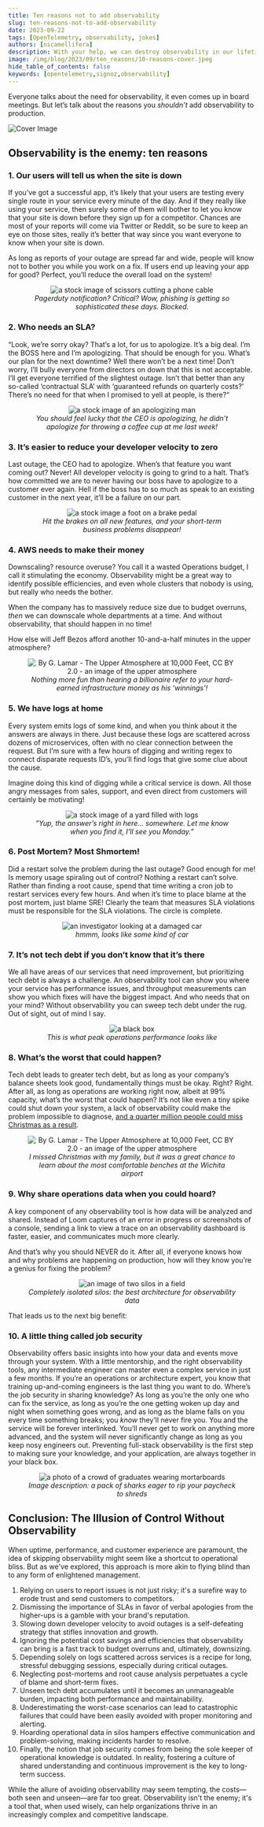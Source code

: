 ```yaml
---
title: Ten reasons not to add observability
slug: ten-reasons-not-to-add-observability
date: 2023-09-22
tags: [OpenTelemetry, observability, jokes]
authors: [nicamellifera]
description: With your help, we can destroy observability in our lifetime.
image: /img/blog/2023/09/ten_reasons/10-reasons-cover.jpeg
hide_table_of_contents: false
keywords: [opentelemetry,signoz,observability]
---
```



Everyone talks about the need for observability, it even comes up in board meetings. But let’s talk about the reasons you _shouldn’t_ add observability to production.



![Cover Image](/img/blog/2023/09/ten_reasons/10-reasons-cover.webp)

## Observability is the enemy: ten reasons

### 1. Our users will tell us when the site is down

If you’ve got a successful app, it’s likely that your users are testing every single route in your service every minute of the day. And if they really like using your service, then surely some of them will bother to let you know that your site is down before they sign up for a competitor. Chances are most of your reports will come via Twitter or Reddit, so be sure to keep an eye on those sites, really it’s better that way since you want everyone to know when your site is down.

As long as reports of your outage are spread far and wide, people will know not to bother you while you work on a fix. If users end up leaving your app for good? Perfect, you’ll reduce the overall load on the system!

<figure data-zoomable align='center'>
    <img src="/img/blog/2023/09/ten_reasons/ten-reasons-1.webp" alt="a stock image of scissors cutting a phone cable"/>
    <figcaption><i>Pagerduty notification? Critical? Wow, phishing is getting so sophisticated these days. Blocked.</i></figcaption>
</figure>

### 2. Who needs an SLA?

“Look, we’re sorry okay? That’s a lot, for us to apologize. It’s a big deal. I’m the BOSS here and I’m apologizing. That should be enough for you. What’s our plan for the next downtime? Well there won’t be a next time! Don’t worry, I’ll bully everyone from directors on down that this is not acceptable. I’ll get everyone terrified of the slightest outage. Isn’t that better than any so-called ‘contractual SLA’ with ‘guaranteed refunds on quarterly costs?’ There’s no need for that when I promised to yell at people, is there?“

<figure data-zoomable align='center'>
    <img src="/img/blog/2023/09/ten_reasons/ten-reasons-2.webp" alt="a stock image of an apologizing man"/>
    <figcaption><i>You should feel lucky that the CEO is apologizing, he didn’t apologize for throwing a coffee cup at me last week!</i></figcaption>
</figure>

### 3. It’s easier to reduce your developer velocity to zero

Last outage, the CEO had to apologize. When’s that feature you want coming out? Never! All developer velocity is going to grind to a halt. That’s how committed we are to never having our boss have to apologize to a customer ever again. Hell if the boss has to so much as speak to an existing customer in the next year, it’ll be a failure on our part.

<figure data-zoomable align='center'>
    <img src="/img/blog/2023/09/ten_reasons/ten-reasons-3.webp" alt="a stock image a foot on a brake pedal"/>
    <figcaption><i>Hit the brakes on all new features, and your short-term business problems disappear!</i></figcaption>
</figure>

### 4. AWS needs to make their money

Downscaling? resource overuse? You call it a wasted Operations budget, I call it stimulating the economy. Observability might be a great way to identify possible efficiencies, and even whole clusters that nobody is using, but really who needs the bother.

When the company has to massively reduce size due to budget overruns, _then_ we can downscale whole departments at a time. And without observability, that should happen in no time!

How else will Jeff Bezos afford another 10-and-a-half minutes in the upper atmosphere?

<figure data-zoomable align='center'>
    <img src="/img/blog/2023/09/ten_reasons/ten-reasons-4.webp" alt="By G. Lamar - The Upper Atmosphere at 10,000 Feet, CC BY 2.0 - an image of the upper atmosphere"/>
    <figcaption><i>Nothing more fun than hearing a billionaire refer to your hard-earned infrastructure money as his ‘winnings’!</i></figcaption>
</figure>

### 5. We have logs at home

Every system emits logs of some kind, and when you think about it the answers are always in there. Just because these logs are scattered across dozens of microservices, often with no clear connection between the request. But I’m sure with a few hours of digging and writing regex to connect disparate requests ID’s, you’ll find logs that give some clue about the cause.

Imagine doing this kind of digging while a critical service is down. All those angry messages from sales, support, and even direct from customers will certainly be motivating!

<figure data-zoomable align='center'>
    <img src="/img/blog/2023/09/ten_reasons/ten-reasons-5.webp" alt="a stock image of a yard filled with logs"/>
    <figcaption><i>”Yup, the answer’s right in here… somewhere. Let me know when you find it, I’ll see you Monday.”</i></figcaption>
</figure>

### 6. Post Mortem? Most Shmortem!

Did a restart solve the problem during the last outage? Good enough for me! Is memory usage spiraling out of control? Nothing a restart can’t solve. Rather than finding a root cause, spend that time writing a cron job to restart services every few hours. And when it’s time to place blame at the post mortem, just blame SRE! Clearly the team that measures SLA violations must be responsible for the SLA violations. The circle is complete.

<figure data-zoomable align='center'>
    <img src="/img/blog/2023/09/ten_reasons/ten-reasons-6.webp" alt="an investigator looking at a damaged car"/>
    <figcaption><i>hmmm, looks like some kind of car</i></figcaption>
</figure>

### 7. It’s not tech debt if you don’t know that it’s there

We all have areas of our services that need improvement, but prioritizing tech debt is always a challenge. An observability tool can show you where your service has performance issues, and throughput measurements can show you which fixes will have the biggest impact. And who needs that on your mind? Without observability you can sweep tech debt under the rug. Out of sight, out of mind I say.

<figure data-zoomable align='center'>
    <img src="/img/blog/2023/09/ten_reasons/ten-reasons-7.webp" alt="a black box"/>
    <figcaption><i>This is what peak operations performance looks like</i></figcaption>
</figure>

### 8. What’s the worst that could happen?

Tech debt leads to greater tech debt, but as long as your company’s balance sheets look good, fundamentally things must be okay. Right? Right. After all, as long as operations are working right now, albeit at 99% capacity, what’s the worst that could happen? It’s not like even a tiny spike could shut down your system, a lack of observability could make the problem impossible to diagnose, <a href = "https://www.forbes.com/sites/noahbarsky/2023/01/06/southwest-airlines-crisis-exposes-3-reasons-why-great-companies-stumble/?sh=35b373e3481e" rel="noopener noreferrer nofollow" target="_blank" >and a quarter million people could miss Christmas as a result</a>.

<figure data-zoomable align='center'>
    <img src="/img/blog/2023/09/ten_reasons/ten-reasons-8.webp" alt="By G. Lamar - The Upper Atmosphere at 10,000 Feet, CC BY 2.0 - an image of the upper atmosphere"/>
    <figcaption><i>I missed Christmas with my family, but it was a great chance to learn about the most comfortable benches at the Wichita airport</i></figcaption>
</figure>

### 9. Why share operations data when you could hoard?

A key component of any observability tool is how data will be analyzed and shared. Instead of Loom captures of an error in progress or screenshots of a console, sending a link to view a trace on an observability dashboard is faster, easier, and communicates much more clearly.

And that’s why you should NEVER do it. After all, if everyone knows how and why problems are happening on production, how will they know you’re a genius for fixing the problem?

<figure data-zoomable align='center'>
    <img src="/img/blog/2023/09/ten_reasons/ten-reasons-9.webp" alt="an image of two silos in a field"/>
    <figcaption><i>Completely isolated silos: the best architecture for observability data</i></figcaption>
</figure>

That leads us to the next big benefit:

### 10. A little thing called job security

Observability offers basic insights into how your data and events move through your system. With a little mentorship, and the right observability tools, any intermediate engineer can master even a complex service in just a few months. If you’re an operations or architecture expert, you know that training up-and-coming engineers is the last thing you want to do. Where’s the job security in sharing knowledge? As long as you’re the only one who can fix the service, as long as you’re the one getting woken up day and night when something goes wrong, and as long as the blame falls on you every time something breaks; you _know_ they’ll never fire you. You and the service will be forever interlinked. You’ll never get to work on anything more advanced, and the system will never significantly change as long as you keep nosy engineers out. Preventing full-stack observability is the first step to making sure your knowledge, and your application, are always together in your black box.

<figure data-zoomable align='center'>
    <img src="/img/blog/2023/09/ten_reasons/ten-reasons-10.webp" alt="a photo of a crowd of graduates wearing mortarboards"/>
    <figcaption><i>Image description: a pack of sharks eager to rip your paycheck to shreds</i></figcaption>
</figure>

## Conclusion: The Illusion of Control Without Observability

When uptime, performance, and customer experience are paramount, the idea of skipping observability might seem like a shortcut to operational bliss. But as we've explored, this approach is more akin to flying blind than to any form of enlightened management.

1. Relying on users to report issues is not just risky; it's a surefire way to erode trust and send customers to competitors.
2. Dismissing the importance of SLAs in favor of verbal apologies from the higher-ups is a gamble with your brand's reputation.
3. Slowing down developer velocity to avoid outages is a self-defeating strategy that stifles innovation and growth.
4. Ignoring the potential cost savings and efficiencies that observability can bring is a fast track to budget overruns and, ultimately, downsizing.
5. Depending solely on logs scattered across services is a recipe for long, stressful debugging sessions, especially during critical outages.
6. Neglecting post-mortems and root cause analysis perpetuates a cycle of blame and short-term fixes.
7. Unseen tech debt accumulates until it becomes an unmanageable burden, impacting both performance and maintainability.
8. Underestimating the worst-case scenarios can lead to catastrophic failures that could have been easily avoided with proper monitoring and alerting.
9. Hoarding operational data in silos hampers effective communication and problem-solving, making incidents harder to resolve.
10. Finally, the notion that job security comes from being the sole keeper of operational knowledge is outdated. In reality, fostering a culture of shared understanding and continuous improvement is the key to long-term success.

While the allure of avoiding observability may seem tempting, the costs—both seen and unseen—are far too great. Observability isn't the enemy; it's a tool that, when used wisely, can help organizations thrive in an increasingly complex and competitive landscape.
